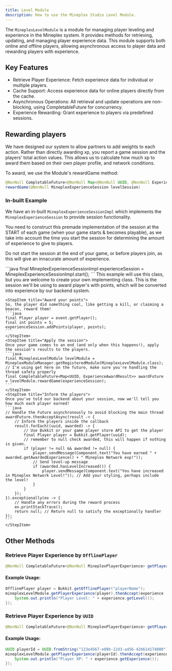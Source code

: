 ```yaml
---
title: Level Module
description: How to use the Mineplex Studio Level Module.
---
```


<JavadocLink classpath="com.mineplex.studio.sdk.modules.level.MineplexLevelModule"/>

The `MineplexLevelModule` is a module for managing player leveling and experience in the Mineplex system. It provides methods for retrieving, updating, and managing player experience data. This module supports both online and offline players, allowing asynchronous access to player data and rewarding players with experience.

## Key Features
- Retrieve Player Experience: Fetch experience data for individual or multiple players.
- Cache Support: Access experience data for online players directly from the cache.
- Asynchronous Operations: All retrieval and update operations are non-blocking, using CompletableFuture for concurrency.
- Experience Rewarding: Grant experience to players via predefined sessions.

## Rewarding players
We have designed our system to allow partners to add weights to each action. Rather than directly awarding xp, you report a game session and the players' total action values. This allows us to calculate how much xp to award them based on their own player profile, and network conditions.

To award, we use the Module's rewardGame method:
```java
@NonNull CompletableFuture<@NonNull Map<@NonNull UUID, @NonNull ExperienceAwardResult>>
rewardGame(@NonNull MineplexExperienceSession levelSession)
```

### In-built Example
We have an in-built `MineplexExperienceSessionImpl` which implements the `MineplexExperienceSession` to provide session functionality. 

<Note type="warning">
You need to construct this premade implementation of the session at the START of each game (when your game starts & becomes playable), as we take into account the time you start the session for determining the amount of experience to give to players. 

Do not start the session at the end of your game, or before players join, as this will give an innacurate amount of experience. 
</Note>

<Step>
    <StepItem title="Construct the session">
    ```java
    final MineplexExperienceSessionImpl experienceSession = MineplexExperienceSessionImpl.start();
    ```
    This example will use this class, but you are welcome to create your own implementing class. This is the session we'll be using to award player's with points, which will be converted into experience by our backend system.
    </StepItem>

    <StepItem title="Award your points">
    So, the player did something cool, like getting a kill, or claiming a beacon, reward them!
    ```java
    final Player player = event.getPlayer();
    final int points = 5;
    experienceSession.addPoints(player, points);
    ```
    </StepItem>
    <StepItem title="Apply the session">
    Once your game comes to an end (and only when this happens!), apply the session's results to the players.
    ```java
    final MineplexLevelModule levelModule = MineplexModuleManager.getRegisteredModule(MineplexLevelModule.class);
    // I'm using get here on the future, make sure you're handling the thread safety properly
    final CompletableFuture<Map<UUID, ExperienceAwardResult>> awardFuture = levelModule.rewardGame(experienceSession);
    ```
    </StepItem>
    <StepItem title="Inform the players">
    Once you've told our backend about your session, now we'll tell you how much each player earned!
    ```java
    // Handle the Future asynchronously to avoid blocking the main thread
    awardFuture.thenAcceptAsync(result -> {
        // Inform the players inside the callback
        result.forEach((uuid, awarded) -> {
            // Use Bukkit or your game player store API to get the player
            final Player player = Bukkit.getPlayer(uuid);
            // remember to null check awarded, this will happen if nothing is given.
            if (player != null && awarded != null) {
                player.sendMessage(Component.text("You have earned " + awarded.getAwardedExperience() + " Mineplex Network exp!"));
                // Send level-up message
                if (awarded.hasLevelIncreased()) {
                    player.sendMessage(Component.text("You have increased in Mineplex Network Level!")); // Add your styling, perhaps include the level!
                }
            }
        });
    }).exceptionally(ex -> {
        // Handle any errors during the reward process
        ex.printStackTrace();
        return null; // Return null to satisfy the exceptionally handler
    });
    ```
    </StepItem>
</Step>

## Other Methods

### Retrieve Player Experience by `OfflinePlayer`

```java
@NonNull CompletableFuture<@NonNull MineplexPlayerExperience> getPlayerExperience(@NonNull OfflinePlayer player)
```

#### Example Usage:

```java
OfflinePlayer player = Bukkit.getOfflinePlayer("playerName");
mineplexLevelModule.getPlayerExperience(player).thenAccept(experience -> {
    System.out.println("Player Level: " + experience.getLevel());
});
```

### Retrieve Player Experience by `UUID`

```java
@NonNull CompletableFuture<@NonNull MineplexPlayerExperience> getPlayerExperience(@NonNull UUID playerId)
```

#### Example Usage:

```java
UUID playerId = UUID.fromString("123e4567-e89b-12d3-a456-426614174000");
mineplexLevelModule.getPlayerExperience(playerId).thenAccept(experience -> {
    System.out.println("Player XP: " + experience.getExperience());
});
```
